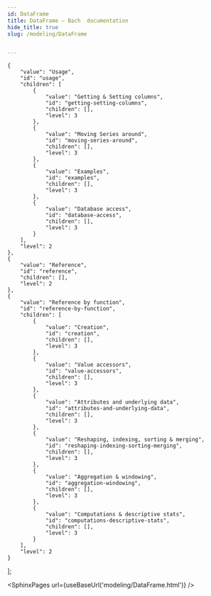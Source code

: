 ```yaml
---
id: DataFrame
title: DataFrame — Bach  documentation
hide_title: true
slug: /modeling/DataFrame


---
```


    {
        "value": "Usage",
        "id": "usage",
        "children": [
            {
                "value": "Getting & Setting columns",
                "id": "getting-setting-columns",
                "children": [],
                "level": 3
            },
            {
                "value": "Moving Series around",
                "id": "moving-series-around",
                "children": [],
                "level": 3
            },
            {
                "value": "Examples",
                "id": "examples",
                "children": [],
                "level": 3
            },
            {
                "value": "Database access",
                "id": "database-access",
                "children": [],
                "level": 3
            }
        ],
        "level": 2
    },
    {
        "value": "Reference",
        "id": "reference",
        "children": [],
        "level": 2
    },
    {
        "value": "Reference by function",
        "id": "reference-by-function",
        "children": [
            {
                "value": "Creation",
                "id": "creation",
                "children": [],
                "level": 3
            },
            {
                "value": "Value accessors",
                "id": "value-accessors",
                "children": [],
                "level": 3
            },
            {
                "value": "Attributes and underlying data",
                "id": "attributes-and-underlying-data",
                "children": [],
                "level": 3
            },
            {
                "value": "Reshaping, indexing, sorting & merging",
                "id": "reshaping-indexing-sorting-merging",
                "children": [],
                "level": 3
            },
            {
                "value": "Aggregation & windowing",
                "id": "aggregation-windowing",
                "children": [],
                "level": 3
            },
            {
                "value": "Computations & descriptive stats",
                "id": "computations-descriptive-stats",
                "children": [],
                "level": 3
            }
        ],
        "level": 2
    }
];




<SphinxPages url={useBaseUrl('modeling/DataFrame.html')} />
